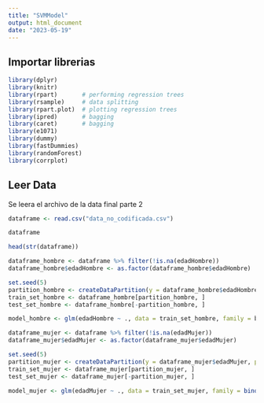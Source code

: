 ```yaml
---
title: "SVMModel"
output: html_document
date: "2023-05-19"
---
```


## Importar librerias

```r
library(dplyr)
library(knitr)
library(rpart)       # performing regression trees
library(rsample)     # data splitting 
library(rpart.plot)  # plotting regression trees
library(ipred)       # bagging
library(caret)       # bagging
library(e1071)
library(dummy)
library(fastDummies)
library(randomForest)
library(corrplot)
```

## Leer Data

Se leera el archivo de la data final parte 2

```r
dataframe <- read.csv("data_no_codificada.csv")
```

```r
dataframe
```

```r
head(str(dataframe))
```


```r
dataframe_hombre <- dataframe %>% filter(!is.na(edadHombre))
dataframe_hombre$edadHombre <- as.factor(dataframe_hombre$edadHombre)
```


```r
set.seed(5)
partition_hombre <- createDataPartition(y = dataframe_hombre$edadHombre, p = 0.6, list = FALSE)
train_set_hombre <- dataframe_hombre[partition_hombre, ]
test_set_hombre <- dataframe_hombre[-partition_hombre, ]
```




```r
model_hombre <- glm(edadHombre ~ ., data = train_set_hombre, family = binomial)
```


```r
dataframe_mujer <- dataframe %>% filter(!is.na(edadMujer))
dataframe_mujer$edadMujer <- as.factor(dataframe_mujer$edadMujer)
```


```r
set.seed(5)
partition_mujer <- createDataPartition(y = dataframe_mujer$edadMujer, p = 0.6, list = FALSE)
train_set_mujer <- dataframe_mujer[partition_mujer, ]
test_set_mujer <- dataframe_mujer[-partition_mujer, ]
```

```r
model_mujer <- glm(edadMujer ~ ., data = train_set_mujer, family = binomial(link = "logit"))
```





